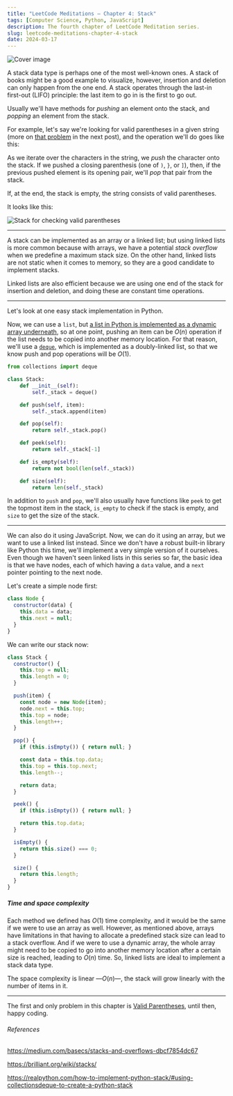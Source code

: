 ```yaml
---
title: "LeetCode Meditations — Chapter 4: Stack"
tags: [Computer Science, Python, JavaScript]
description: The fourth chapter of LeetCode Meditation series.
slug: leetcode-meditations-chapter-4-stack
date: 2024-03-17
---
```


![Cover image](/blog/post-images/2024-03-17/18-lm-ch4.png)


A stack data type is perhaps one of the most well-known ones. A stack of books might be a good example to visualize, however, insertion and deletion can only happen from the one end. A stack operates through the last-in first-out (LIFO) principle: the last item to go in is the first to go out.

Usually we'll have methods for _pushing_ an element onto the stack, and _popping_ an element from the stack.

For example, let's say we're looking for valid parentheses in a given string (more on [that problem](https://leetcode.com/problems/valid-parentheses) in the next post), and the operation we'll do goes like this:

As we iterate over the characters in the string, we _push_ the character onto the stack. If we pushed a closing parenthesis (one of `)`, `}`, or `]`), then, if the previous pushed element is its opening pair, we'll _pop_ that pair from the stack.

If, at the end, the stack is empty, the string consists of valid parentheses.

It looks like this:

![Stack for checking valid parentheses](/blog/post-images/2024-03-17/stack.gif)

---

A stack can be implemented as an array or a linked list; but using linked lists is more common because with arrays, we have a potential _stack overflow_ when we predefine a maximum stack size. On the other hand, linked lists are not static when it comes to memory, so they are a good candidate to implement stacks. 

Linked lists are also efficient because we are using one end of the stack for insertion and deletion, and doing these are constant time operations. 

---

Let's look at one easy stack implementation in Python.

Now, we can use a `list`, but [a list in Python is implemented as a dynamic array underneath](https://docs.python.org/3/faq/design.html#how-are-lists-implemented-in-cpython), so at one point, pushing an item can be $O(n)$ operation if the list needs to be copied into another memory location. For that reason, we'll use a [`deque`](https://docs.python.org/3/library/collections.html#collections.deque), which is implemented as a doubly-linked list, so that we know push and pop operations will be $O(1)$.

```python
from collections import deque

class Stack:
    def __init__(self):
        self._stack = deque()

    def push(self, item):
        self._stack.append(item)

    def pop(self):
        return self._stack.pop()

    def peek(self):
        return self._stack[-1]

    def is_empty(self):
        return not bool(len(self._stack))

    def size(self):
        return len(self._stack)
```

In addition to `push` and `pop`, we'll also usually have functions like `peek` to get the topmost item in the stack, `is_empty` to check if the stack is empty, and `size` to get the size of the stack.

---

We can also do it using JavaScript. Now, we can do it using an array, but we want to use a linked list instead. Since we don't have a robust built-in library like Python this time, we'll implement a very simple version of it ourselves.
Even though we haven't seen linked lists in this series so far, the basic idea is that we have nodes, each of which having a `data` value, and a `next` pointer pointing to the next node.

Let's create a simple node first:

```js
class Node {
  constructor(data) {
    this.data = data;
    this.next = null;
  }
}
```

We can write our stack now:

```js
class Stack {
  constructor() {
    this.top = null;
    this.length = 0;
  }

  push(item) {
    const node = new Node(item);
    node.next = this.top;
    this.top = node;
    this.length++;
  }

  pop() {
    if (this.isEmpty()) { return null; }

    const data = this.top.data;
    this.top = this.top.next;
    this.length--;

    return data;
  }

  peek() {
    if (this.isEmpty()) { return null; }

    return this.top.data;
  }

  isEmpty() {
    return this.size() === 0;
  }

  size() {
    return this.length;
  }
}
```

##### Time and space complexity

Each method we defined has $O(1)$ time complexity, and it would be the same if we were to use an array as well. However, as mentioned above, arrays have limitations in that having to allocate a predefined stack size can lead to a stack overflow. And if we were to use a dynamic array, the whole array might need to be copied to go into another memory location after a certain size is reached, leading to $O(n)$ time. So, linked lists are ideal to implement a stack data type.

The space complexity is linear —$O(n)$—, the stack will grow linearly with the number of items in it.

---

The first and only problem in this chapter is [Valid Parentheses](https://leetcode.com/problems/valid-parentheses), until then, happy coding.

###### References

https://medium.com/basecs/stacks-and-overflows-dbcf7854dc67

https://brilliant.org/wiki/stacks/

https://realpython.com/how-to-implement-python-stack/#using-collectionsdeque-to-create-a-python-stack

